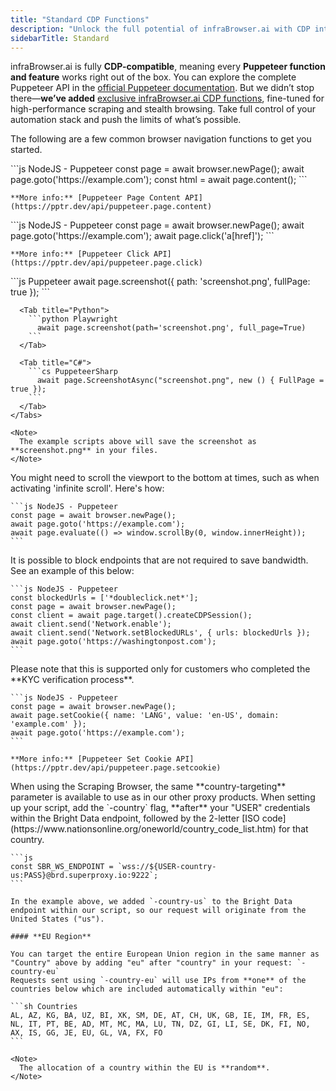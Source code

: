 ```yaml
---
title: "Standard CDP Functions"
description: "Unlock the full potential of infraBrowser.ai with CDP integration, enabling seamless control over browser automation. From cookie management to precise geo-targeting, infraBrowser.ai empowers developers to optimize web scraping workflows using familiar Puppeteer and Playwright commands."
sidebarTitle: Standard
---
```


infraBrowser.ai is fully **CDP-compatible**, meaning every **Puppeteer function and feature** works right out of the box. You can explore the complete Puppeteer API in the [official Puppeteer documentation](https://pptr.dev/). But we didn’t stop there—**we’ve added** [exclusive infraBrowser.ai CDP functions](https://docs.brightbrowser.ai/cdp-func/custom), fine-tuned for high-performance scraping and stealth browsing. Take full control of your automation stack and push the limits of what’s possible.

The following are a few common browser navigation functions to get you started.

<AccordionGroup>
  <Accordion title="Get HTML page">
    ```js NodeJS - Puppeteer
    const page = await browser.newPage();  
    await page.goto('https://example.com');  
    const html = await page.content();
    ```

    **More info:** [Puppeteer Page Content API](https://pptr.dev/api/puppeteer.page.content)
  </Accordion>

  <Accordion title="Click on Element">
    ```js NodeJS - Puppeteer
    const page = await browser.newPage();  
    await page.goto('https://example.com');  
    await page.click('a[href]');
    ```

    **More info:** [Puppeteer Click API](https://pptr.dev/api/puppeteer.page.click)
  </Accordion>

  <Accordion title="Screenshot">
    <Tabs>
      <Tab title="Node.js">
        ```js Puppeteer
          await page.screenshot({ path: 'screenshot.png', fullPage: true });
        ```
      </Tab>

      <Tab title="Python">
        ```python Playwright
          await page.screenshot(path='screenshot.png', full_page=True)
        ```
      </Tab>

      <Tab title="C#">
        ```cs PuppeteerSharp
          await page.ScreenshotAsync("screenshot.png", new () { FullPage = true });
        ```
      </Tab>
    </Tabs>

    <Note>
      The example scripts above will save the screenshot as **screenshot.png** in your files.
    </Note>
  </Accordion>

  <Accordion title="Scroll to Bottom">
    You might need to scroll the viewport to the bottom at times, such as when activating 'infinite scroll'. Here's how:

    ```js NodeJS - Puppeteer
    const page = await browser.newPage();  
    await page.goto('https://example.com');  
    await page.evaluate(() => window.scrollBy(0, window.innerHeight));
    ```
  </Accordion>

  <Accordion title="Block Endpoints">
    It is possible to block endpoints that are not required to save bandwidth. See an example of this below:

    ```js NodeJS - Puppeteer
    const blockedUrls = ['*doubleclick.net*'];
    const page = await browser.newPage();
    const client = await page.target().createCDPSession();
    await client.send('Network.enable');
    await client.send('Network.setBlockedURLs', { urls: blockedUrls });
    await page.goto('https://washingtonpost.com');
    ```
  </Accordion>

  <Accordion title="Setting Cookies">
    Please note that this is supported only for customers who completed the **KYC verification process**.

    ```js NodeJS - Puppeteer
    const page = await browser.newPage();  
    await page.setCookie({ name: 'LANG', value: 'en-US', domain: 'example.com' });  
    await page.goto('https://example.com');
    ```

    **More info:** [Puppeteer Set Cookie API](https://pptr.dev/api/puppeteer.page.setcookie)
  </Accordion>

  <Accordion title="Country Routing">
    When using the Scraping Browser, the same **country-targeting** parameter is available to use as in our other proxy products.
    When setting up your script, add the `-country` flag, **after** your "USER" credentials within the Bright Data endpoint, followed by the 2-letter [ISO code](https://www.nationsonline.org/oneworld/country_code_list.htm) for that country.

    ```js
    const SBR_WS_ENDPOINT = `wss://${USER-country-us:PASS}@brd.superproxy.io:9222`;
    ```

    In the example above, we added `-country-us` to the Bright Data endpoint within our script, so our request will originate from the United States ("us").

    #### **EU Region**

    You can target the entire European Union region in the same manner as "Country" above by adding "eu" after "country" in your request: `-country-eu`
    Requests sent using `-country-eu` will use IPs from **one** of the countries below which are included automatically within "eu":

    ```sh Countries
    AL, AZ, KG, BA, UZ, BI, XK, SM, DE, AT, CH, UK, GB, IE, IM, FR, ES, NL, IT, PT, BE, AD, MT, MC, MA, LU, TN, DZ, GI, LI, SE, DK, FI, NO, AX, IS, GG, JE, EU, GL, VA, FX, FO
    ```

    <Note>
      The allocation of a country within the EU is **random**.
    </Note>
  </Accordion>
</AccordionGroup>